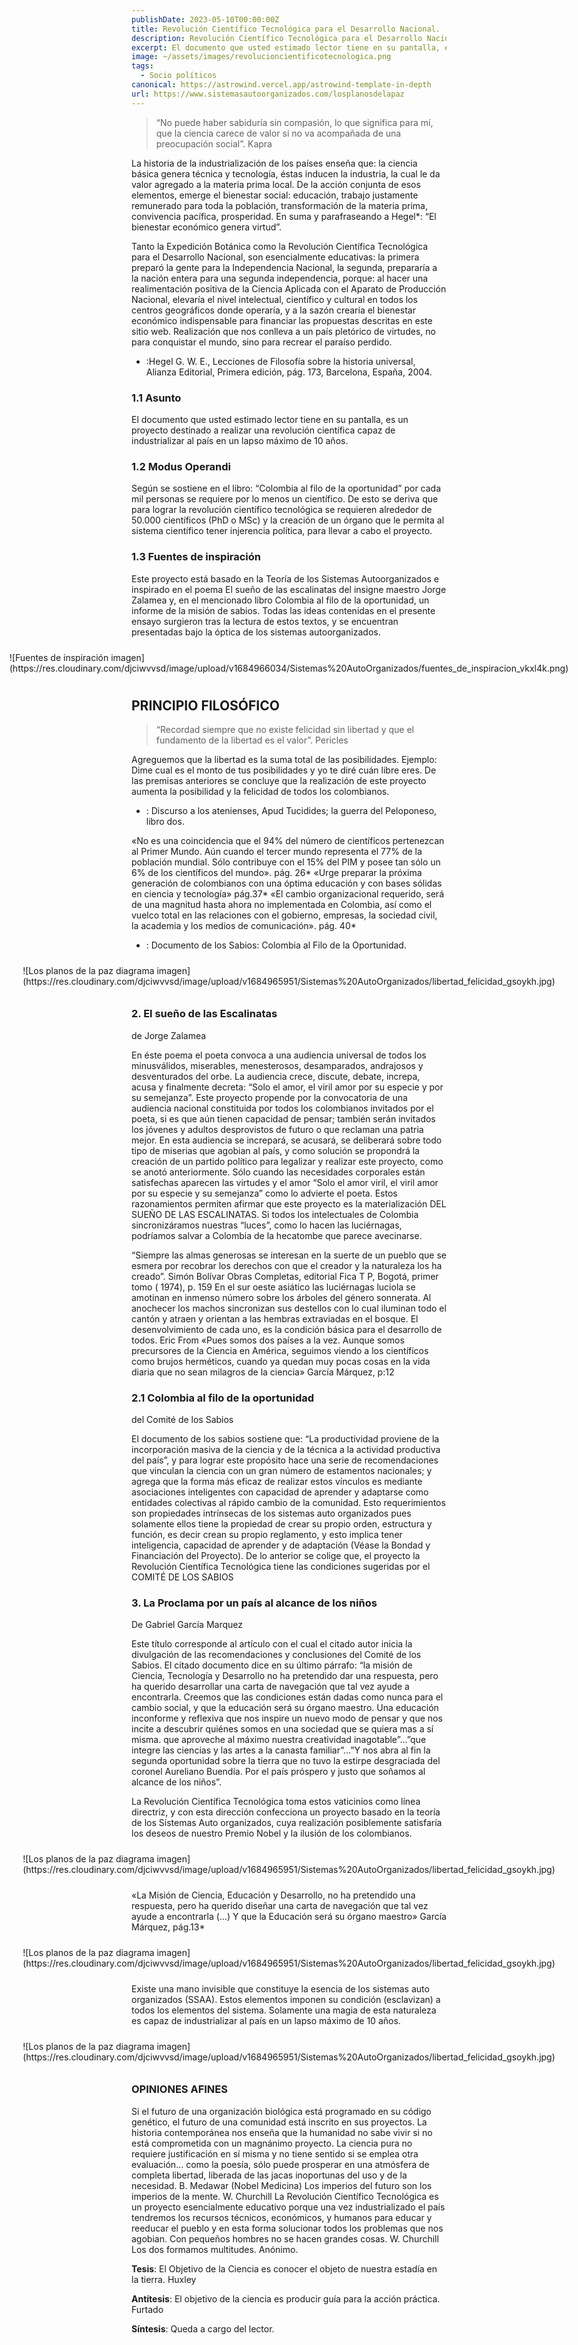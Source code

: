 ```yaml
---
publishDate: 2023-05-10T00:00:00Z
title: Revolución Científico Tecnológica para el Desarrollo Nacional.
description: Revolución Científico Tecnológica para el Desarrollo Nacional
excerpt: El documento que usted estimado lector tiene en su pantalla, es un proyecto destinado a realizar una revolución científica capaz de industrializar al país en un lapso máximo de 10 años.
image: ~/assets/images/revolucioncientificotecnologica.png
tags:
  - Socio políticos
canonical: https://astrowind.vercel.app/astrowind-template-in-depth
url: https://www.sistemasautoorganizados.com/losplanosdelapaz
---
```




>“No puede haber sabiduría sin compasión, lo que significa para mí, que la ciencia carece de valor si no va acompañada de una preocupación social”. Kapra

La historia de la industrialización de los países enseña que: la ciencia básica genera técnica y tecnología, éstas inducen la industria, la cual le da valor agregado a la materia prima local. De la acción conjunta de esos elementos, emerge el bienestar social: educación, trabajo justamente remunerado para toda la población, transformación de la materia prima, convivencia pacífica, prosperidad. En suma y parafraseando a Hegel*: “El bienestar económico genera virtud”.

Tanto la Expedición Botánica como la Revolución Científica Tecnológica para el Desarrollo Nacional, son esencialmente educativas: la primera preparó la gente para la Independencia Nacional, la segunda, prepararía a la nación entera para una segunda independencia, porque: al hacer una realimentación positiva de la Ciencia Aplicada con el Aparato de Producción Nacional, elevaría el nivel intelectual, científico y cultural en todos los centros geográficos donde operaría, y a la sazón crearía el bienestar económico indispensable para financiar las propuestas descritas en este sitio web. Realización que nos conlleva a un país pletórico de virtudes, no para conquistar el mundo, sino para recrear el paraíso perdido.

* :Hegel G. W. E., Lecciones de Filosofía sobre la historia universal, Alianza Editorial,  Primera  edición, pág. 173, Barcelona, España, 2004.

### 1.1 Asunto
El documento que usted estimado lector tiene en su pantalla, es un proyecto destinado a realizar una revolución científica capaz de industrializar al país en un lapso máximo de 10 años.

### 1.2 Modus Operandi
Según se sostiene en el libro: “Colombia al filo de la oportunidad” por cada mil personas se requiere por lo menos un científico. De esto se deriva que para lograr la revolución científico tecnológica se requieren alrededor de 50.000 científicos (PhD o MSc) y la creación de un órgano que le permita al sistema científico tener injerencia política, para llevar a cabo el proyecto.

### 1.3 Fuentes de inspiración
Este proyecto está basado en la Teoría de los Sistemas Autoorganizados e inspirado en el poema El sueño de las escalinatas del insigne maestro Jorge Zalamea y, en el mencionado libro Colombia al filo de la oportunidad, un informe de la misión de sabios. Todas las ideas contenidas en el presente ensayo surgieron tras la lectura de estos textos, y se encuentran presentadas bajo la óptica de los sistemas autoorganizados.   

<div style="padding: 10px 5px; display: flex; align-item: center; justify-content:center;">
![Fuentes de inspiración imagen](https://res.cloudinary.com/djciwvvsd/image/upload/v1684966034/Sistemas%20AutoOrganizados/fuentes_de_inspiracion_vkxl4k.png)
</div>

## PRINCIPIO FILOSÓFICO

>“Recordad siempre que no existe felicidad sin libertad y que el fundamento de la libertad es el valor”. Pericles

Agreguemos que la libertad es la suma total de las posibilidades. Ejemplo: Dime cual es el monto de tus posibilidades y yo te diré cuán libre eres.
De las premisas anteriores se concluye que la realización de este proyecto aumenta la posibilidad y la felicidad de todos los colombianos.

* : Discurso a los atenienses, Apud Tucidides; la guerra del Peloponeso, libro dos.

«No es una coincidencia que el 94% del número de científicos pertenezcan al Primer Mundo. Aún cuando el tercer mundo representa el 77% de la población mundial. Sólo contribuye con el 15% del PIM y posee tan sólo un 6% de los científicos del mundo». pág. 26*
«Urge preparar la próxima generación de colombianos con una óptima educación y con bases sólidas en ciencia y tecnología» pág.37*
«El cambio organizacional requerido, será de una magnitud hasta ahora no implementada en Colombia, así como el vuelco total en las relaciones con el gobierno, empresas, la sociedad civil, la academia y los medios de comunicación». pág. 40*

* : Documento de los Sabios: Colombia al Filo de la Oportunidad.


<div style="padding: 10px 5px; display: flex; align-item: center; justify-content:center;">
![Los planos de la paz diagrama imagen](https://res.cloudinary.com/djciwvvsd/image/upload/v1684965951/Sistemas%20AutoOrganizados/libertad_felicidad_gsoykh.jpg)
</div>

### 2. El sueño de las Escalinatas

de Jorge Zalamea

En éste poema el poeta convoca a una audiencia universal de todos los minusválidos, miserables, menesterosos, desamparados, andrajosos y desventurados del orbe. La audiencia crece, discute, debate, increpa, acusa y finalmente decreta: “Solo el amor, el viril amor por su especie y por su semejanza”. Este proyecto propende por la convocatoria de una audiencia nacional constituida por todos los colombianos invitados por el poeta, si es que aún tienen capacidad de pensar; también serán invitados los jóvenes y adultos desprovistos de futuro o que reclaman una patria mejor. En esta audiencia se increpará, se acusará, se deliberará sobre todo tipo de miserias que agobian al país, y como solución se propondrá la creación de un partido político para legalizar y realizar este proyecto, como se anotó anteriormente. Sólo cuando las necesidades corporales están satisfechas aparecen las virtudes y el amor “Solo el amor viril, el viril amor por su especie y su semejanza” como lo advierte el poeta. Estos razonamientos permiten afirmar que este proyecto es la materialización DEL SUEÑO DE LAS ESCALINATAS.
Si todos los intelectuales de Colombia sincronizáramos nuestras “luces”, como lo hacen las luciérnagas, podríamos salvar a Colombia de la hecatombe que parece avecinarse.

“Siempre las almas generosas se interesan en la suerte de un pueblo que se esmera por recobrar los derechos con que el creador y la naturaleza los ha creado”. Simón Bolívar Obras Completas, editorial Fica T P, Bogotá, primer tomo ( 1974), p. 159
En el sur oeste asiático las luciérnagas luciola se amotinan en inmenso número sobre los árboles del género sonnerata. Al anochecer los machos sincronizan sus destellos con lo cual iluminan todo el cantón y atraen y orientan a las hembras extraviadas en el bosque.
El desenvolvimiento de cada uno, es la condición básica para el desarrollo de todos. Eric From
«Pues somos dos países a la vez. Aunque somos precursores de la Ciencia en América, seguimos viendo a los científicos como brujos herméticos, cuando ya quedan muy pocas cosas en la vida diaria que no sean milagros de la ciencia»  García Márquez, p:12


### 2.1 Colombia al filo de la oportunidad

del Comité de los Sabios

El documento de los sabios sostiene que: “La productividad proviene de la incorporación masiva de la ciencia y de la técnica a la actividad productiva del país”, y para lograr este propósito hace una serie de recomendaciones que vinculan la ciencia con un gran número de estamentos nacionales; y agrega que la forma más eficaz de realizar estos vínculos es mediante asociaciones inteligentes con capacidad de aprender y adaptarse como entidades colectivas al rápido cambio de la comunidad. Esto requerimientos son propiedades intrínsecas de los sistemas auto organizados pues solamente ellos tiene la propiedad de crear su propio orden, estructura y función, es decir crean su propio reglamento, y esto implica tener inteligencia, capacidad de aprender y de adaptación (Véase la Bondad y Financiación del Proyecto). De lo anterior se colige que, el proyecto la Revolución Científica Tecnológica tiene las condiciones sugeridas por el COMITÉ DE LOS SABIOS

### 3. La Proclama por un país al alcance de los niños

De Gabriel García Marquez

Este título corresponde al artículo con el cual el citado autor inicia la divulgación de las recomendaciones y conclusiones del Comité de los Sabios. El citado documento dice en su último párrafo: “la misión de Ciencia, Tecnología y Desarrollo no ha pretendido dar una respuesta, pero ha querido desarrollar una carta de navegación que tal vez ayude a encontrarla. Creemos que las condiciones están dadas como nunca para el cambio social, y que la educación será su órgano maestro. Una educación inconforme y reflexiva que nos inspire un nuevo modo de pensar y que nos incite a descubrir quiénes somos en una sociedad que se quiera mas a sí misma. que aproveche al máximo nuestra creatividad inagotable”…”que integre las ciencias y las artes a la canasta familiar”…”Y nos abra al fin la segunda oportunidad sobre la tierra que no tuvo la estirpe desgraciada del coronel Aureliano Buendía. Por el país próspero y justo que soñamos al alcance de los niños”. 

La Revolución Científica Tecnológica toma estos vaticinios como línea directriz, y con esta dirección confecciona un proyecto basado en la teoría de los Sistemas Auto organizados, cuya realización posiblemente satisfaría los deseos de nuestro Premio Nobel y la ilusión de los colombianos.

<div style="padding: 10px 5px; display: flex; align-item: center; justify-content:center;">
![Los planos de la paz diagrama imagen](https://res.cloudinary.com/djciwvvsd/image/upload/v1684965951/Sistemas%20AutoOrganizados/libertad_felicidad_gsoykh.jpg)
</div>

«La Misión de Ciencia, Educación y Desarrollo, no ha pretendido una respuesta, pero ha querido diseñar una carta de navegación que tal vez ayude a encontrarla (…) Y que la Educación será su órgano maestro» García Márquez, pág.13*

<div style="padding: 10px 5px; display: flex; align-item: center; justify-content:center;">
![Los planos de la paz diagrama imagen](https://res.cloudinary.com/djciwvvsd/image/upload/v1684965951/Sistemas%20AutoOrganizados/libertad_felicidad_gsoykh.jpg)
</div>

Existe una mano invisible que constituye la esencia de los sistemas auto organizados (SSAA). Estos elementos imponen su condición (esclavizan) a todos los elementos del sistema. Solamente una magia de esta naturaleza es capaz de industrializar al país en un lapso máximo de 10 años.

<div style="padding: 10px 5px; display: flex; align-item: center; justify-content:center;">
![Los planos de la paz diagrama imagen](https://res.cloudinary.com/djciwvvsd/image/upload/v1684965951/Sistemas%20AutoOrganizados/libertad_felicidad_gsoykh.jpg)
</div>

### OPINIONES AFINES
Si el futuro de una organización biológica está programado en su código genético, el futuro de una comunidad está inscrito en sus proyectos. La historia contemporánea nos enseña que la humanidad no sabe vivir si no está comprometida con un magnánimo proyecto.
La ciencia pura no requiere justificación en sí misma y no tiene sentido si se emplea otra evaluación… como la poesía, sólo puede prosperar en una atmósfera de completa libertad, liberada de las jacas inoportunas del uso y de la necesidad. B. Medawar (Nobel Medicina)
Los imperios del futuro son los imperios de la mente. W. Churchill
La Revolución Científico Tecnológica es un proyecto esencialmente educativo porque una vez industrializado el país tendremos los recursos técnicos, económicos, y humanos para educar y reeducar el pueblo y en esta forma solucionar todos los problemas que nos agobian.
Con pequeños hombres no se hacen grandes cosas. W. Churchill
Los dos formamos multitudes.
Anónimo.

<strong>Tesis</strong>: El Objetivo de la Ciencia es conocer el objeto de nuestra estadía en la tierra. Huxley

<strong>Antítesis</strong>: El objetivo de la ciencia es producir guía para la acción práctica. Furtado

<strong>Síntesis</strong>: Queda a cargo del lector.
